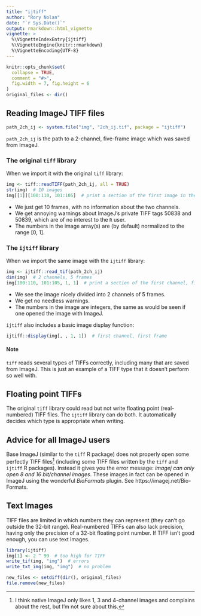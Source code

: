 ```yaml
---
title: "ijtiff"
author: "Rory Nolan"
date: "`r Sys.Date()`"
output: rmarkdown::html_vignette
vignette: >
  %\VignetteIndexEntry{ijtiff}
  %\VignetteEngine{knitr::rmarkdown}
  %\VignetteEncoding{UTF-8}
---
```


```r
knitr::opts_chunk$set(
  collapse = TRUE,
  comment = "#>",
  fig.width = 7, fig.height = 6
)
original_files <- dir()
```

## Reading ImageJ TIFF files

```r
path_2ch_ij <- system.file("img", "2ch_ij.tif", package = "ijtiff")
```
`path_2ch_ij` is the path to a 2-channel, five-frame image which was saved from ImageJ. 

### The original `tiff` library

When we import it with the original `tiff` library:
```r
img <- tiff::readTIFF(path_2ch_ij, all = TRUE)
str(img)  # 10 images
img[[1]][100:110, 101:105]  # print a section of the first image in the series
```

* We just get 10 frames, with no information about the two channels.
* We get annoying warnings about ImageJ's private TIFF tags 50838 and 50839, which are of no interest to the `R` user. 
* The numbers in the image array(s) are (by default) normalized to the range [0, 1].

### The `ijtiff` library

When we import the same image with the `ijtiff` library:
```r
img <- ijtiff::read_tif(path_2ch_ij)
dim(img)  # 2 channels, 5 frames
img[100:110, 101:105, 1, 1]  # print a section of the first channel, first frame
```

* We see the image nicely divided into 2 channels of 5 frames.
* We get no needless warnings.
* The numbers in the image are integers, the same as would be seen if one opened the image with ImageJ.

`ijtiff` also includes a basic image display function:
```r
ijtiff::display(img[, , 1, 1])  # first channel, first frame
```

#### Note
`tiff` reads several types of TIFFs correctly, including many that are saved from ImageJ. This is just an example of a TIFF type that it doesn't perform so well with.

## Floating point TIFFs
The original `tiff` library could read but not write floating point (real-numbered) TIFF files. The `ijtiff` library can do both. It automatically decides which type is appropriate when writing.

## Advice for all ImageJ users
Base ImageJ (similar to the `tiff` R package) does not properly open some perfectly TIFF files^[I think native ImageJ only likes 1, 3 and 4-channel images and complains about the rest, but I'm not sure about this.] (including some TIFF files written by the `tiff` and `ijtiff` R packages).  Instead it gives you the error message: _imagej can only open 8 and 16 bit/channel images_. These images in fact can be opened in ImageJ using the wonderful _BioFormats_ plugin. See https://imagej.net/Bio-Formats.

## Text Images
TIFF files are limited in which numbers they can represent (they can't go outside the 32-bit range). Real-numbered TIFFs can also lack precision, having only the precision of a 32-bit floating point number. If TIFF isn't good enough, you can use text images.
```r
library(ijtiff)
img[1] <- 2 ^ 99  # too high for TIFF
write_tif(img, "img")  # errors
write_txt_img(img, "img")  # no problem
```

```r
new_files <- setdiff(dir(), original_files)
file.remove(new_files)
```